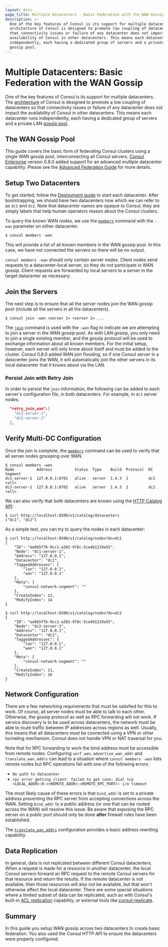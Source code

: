 ```yaml
---
layout: docs
page_title: Multiple Datacenters - Basic Federation with the WAN Gossip Pool
description: >-
  One of the key features of Consul is its support for multiple datacenters. The
  architecture of Consul is designed to promote low coupling of datacenters so
  that connectivity issues or failure of any datacenter does not impact the
  availability of Consul in other datacenters. This means each datacenter runs
  independently, each having a dedicated group of servers and a private LAN
  gossip pool.
---
```


# Multiple Datacenters: Basic Federation with the WAN Gossip

One of the key features of Consul is its support for multiple datacenters.
The [architecture](/docs/internals/architecture) of Consul is designed to
promote a low coupling of datacenters so that connectivity issues or
failure of any datacenter does not impact the availability of Consul in other
datacenters. This means each datacenter runs independently, each having a dedicated
group of servers and a private LAN [gossip pool](/docs/internals/gossip).

## The WAN Gossip Pool

This guide covers the basic form of federating Consul clusters using a single
WAN gossip pool, interconnecting all Consul servers.
[Consul Enterprise](https://www.hashicorp.com/products/consul/) version 0.8.0 added support
for an advanced multiple datacenter capability. Please see the
[Advanced Federation Guide](/docs/guides/advanced-federation) for more details.

## Setup Two Datacenters

To get started, follow the [
Deployment guide](https://learn.hashicorp.com/consul/advanced/day-1-operations/deployment-guide/) to
start each datacenter. After bootstrapping, we should have two datacenters now which
we can refer to as `dc1` and `dc2`. Note that datacenter names are opaque to Consul;
they are simply labels that help human operators reason about the Consul clusters.

To query the known WAN nodes, we use the [`members`](/docs/commands/members)
command with the `-wan` parameter on either datacenter.

```shell
$ consul members -wan
```

This will provide a list of all known members in the WAN gossip pool. In
this case, we have not connected the servers so there will be no output.

`consul members -wan` should
only contain server nodes. Client nodes send requests to a datacenter-local server,
so they do not participate in WAN gossip. Client requests are forwarded by local
servers to a server in the target datacenter as necessary.

## Join the Servers

The next step is to ensure that all the server nodes join the WAN gossip pool (include all the servers in all the datacenters).

```shell
$ consul join -wan <server 1> <server 2> ...
```

The [`join`](/docs/commands/join) command is used with the `-wan` flag to indicate
we are attempting to join a server in the WAN gossip pool. As with LAN gossip, you only
need to join a single existing member, and the gossip protocol will be used to exchange
information about all known members. For the initial setup, however, each server
will only know about itself and must be added to the cluster. Consul 0.8.0 added WAN join
flooding, so if one Consul server in a datacenter joins the WAN, it will automatically
join the other servers in its local datacenter that it knows about via the LAN.

### Persist Join with Retry Join

In order to persist the `join` information, the following can be added to each server's configuration file, in both datacenters. For example, in `dc1` server nodes.

```json
  "retry_join_wan":[
    "dc2-server-1",
    "dc2-server-2"
  ],
```

## Verify Multi-DC Configuration

Once the join is complete, the [`members`](/docs/commands/members) command can be
used to verify that all server nodes gossiping over WAN.

```shell
$ consul members -wan
Node          Address          Status  Type    Build  Protocol  DC   Segment
dc1-server-1  127.0.0.1:8701   alive   server  1.4.3  2         dc1  <all>
dc2-server-1  127.0.0.1:8702   alive   server  1.4.3  2         dc2  <all>
```

We can also verify that both datacenters are known using the
[HTTP Catalog API](/api/catalog#catalog_datacenters):

```shell
$ curl http://localhost:8500/v1/catalog/datacenters
["dc1", "dc2"]
```

As a simple test, you can try to query the nodes in each datacenter:

```shell
$ curl http://localhost:8500/v1/catalog/nodes?dc=dc1
{
	"ID": "ee8b5f7b-9cc1-a382-978c-5ce4b1219a55",
	"Node": "dc1-server-1",
	"Address": "127.0.0.1",
	"Datacenter": "dc1",
	"TaggedAddresses": {
		"lan": "127.0.0.1",
		"wan": "127.0.0.1"
	},
	"Meta": {
		"consul-network-segment": ""
	},
	"CreateIndex": 12,
	"ModifyIndex": 14
}
```

```shell
$ curl http://localhost:8500/v1/catalog/nodes?dc=dc2
{
	"ID": "ee8b5f7b-9cc1-a382-978c-5ce4b1219a55",
	"Node": "dc2-server-1",
	"Address": "127.0.0.1",
	"Datacenter": "dc1",
	"TaggedAddresses": {
		"lan": "127.0.0.1",
		"wan": "127.0.0.1"
	},
	"Meta": {
		"consul-network-segment": ""
	},
	"CreateIndex": 11,
	"ModifyIndex": 16
}
```

## Network Configuration

There are a few networking requirements that must be satisfied for this to
work. Of course, all server nodes must be able to talk to each other. Otherwise,
the gossip protocol as well as RPC forwarding will not work. If service discovery
is to be used across datacenters, the network must be able to route traffic
between IP addresses across regions as well. Usually, this means that all datacenters
must be connected using a VPN or other tunneling mechanism. Consul does not handle
VPN or NAT traversal for you.

Note that for RPC forwarding to work the bind address must be accessible from remote nodes.
Configuring `serf_wan`, `advertise_wan_addr` and `translate_wan_addrs` can lead to a
situation where `consul members -wan` lists remote nodes but RPC operations fail with one
of the following errors:

- `No path to datacenter`
- `rpc error getting client: failed to get conn: dial tcp <LOCAL_ADDR>:0-><REMOTE_ADDR>:<REMOTE_RPC_PORT>: i/o timeout`

The most likely cause of these errors is that `bind_addr` is set to a private address preventing
the RPC server from accepting connections across the WAN. Setting `bind_addr` to a public
address (or one that can be routed across the WAN) will resolve this issue. Be aware that
exposing the RPC server on a public port should only be done **after** firewall rules have
been established.

The [`translate_wan_addrs`](/docs/agent/options#translate_wan_addrs) configuration
provides a basic address rewriting capability.

## Data Replication

In general, data is not replicated between different Consul datacenters. When a
request is made for a resource in another datacenter, the local Consul servers forward
an RPC request to the remote Consul servers for that resource and return the results.
If the remote datacenter is not available, then those resources will also not be
available, but that won't otherwise affect the local datacenter. There are some special
situations where a limited subset of data can be replicated, such as with Consul's built-in
[ACL replication](/docs/guides/acl#outages-and-acl-replication) capability, or
external tools like [consul-replicate](https://github.com/hashicorp/consul-replicate/).

## Summary

In this guide you setup WAN gossip across two datacenters to create
basic federation. You also used the Consul HTTP API to ensure the
datacenters were properly configured.
